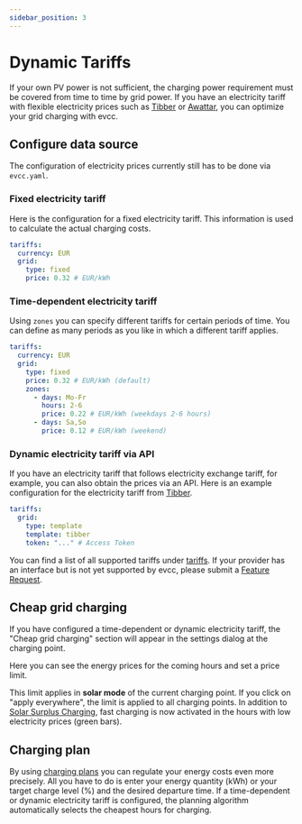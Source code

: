 ```yaml
---
sidebar_position: 3
---
```



# Dynamic Tariffs

If your own PV power is not sufficient, the charging power requirement must be covered from time to time by grid power.
If you have an electricity tariff with flexible electricity prices such as [Tibber](https://tibber.com/de/) or [Awattar](https://www.awattar.de/), you can optimize your grid charging with evcc.

## Configure data source

The configuration of electricity prices currently still has to be done via `evcc.yaml`.

### Fixed electricity tariff

Here is the configuration for a fixed electricity tariff.
This information is used to calculate the actual charging costs.

```yaml
tariffs:
  currency: EUR
  grid:
    type: fixed
    price: 0.32 # EUR/kWh
```

### Time-dependent electricity tariff

Using `zones` you can specify different tariffs for certain periods of time.
You can define as many periods as you like in which a different tariff applies.

```yaml
tariffs:
  currency: EUR
  grid:
    type: fixed
    price: 0.32 # EUR/kWh (default)
    zones:
      - days: Mo-Fr
        hours: 2-6
        price: 0.22 # EUR/kWh (weekdays 2-6 hours)
      - days: Sa,So
        price: 0.12 # EUR/kWh (weekend)
```

### Dynamic electricity tariff via API

If you have an electricity tariff that follows electricity exchange tariff, for example, you can also obtain the prices via an API.
Here is an example configuration for the electricity tariff from [Tibber](https://tibber.com/de/).

```yaml
tariffs:
  grid:
    type: template
    template: tibber
    token: "..." # Access Token
```

You can find a list of all supported tariffs under [tariffs](../devices/tariffs).
If your provider has an interface but is not yet supported by evcc, please submit a [Feature Request](https://github.com/evcc-io/evcc/issues/new/choose).

## Cheap grid charging

If you have configured a time-dependent or dynamic electricity tariff, the "Cheap grid charging" section will appear in the settings dialog at the charging point.

<Screenshot
  name="features/screenshots/co2-loadpoint-settings"
  caption="Settings at the charging point"
/>

Here you can see the energy prices for the coming hours and set a price limit.

<Screenshot
  name="features/screenshots/dynamicprice-modal"
  caption="Screenshot of the Smart Grid Charging dialog with set price limit"
/>

This limit applies in **solar mode** of the current charging point.
If you click on "apply everywhere", the limit is applied to all charging points.
In addition to [Solar Surplus Charging](./solar-charging), fast charging is now activated in the hours with low electricity prices (green bars).

## Charging plan

By using [charging plans](./plans) you can regulate your energy costs even more precisely.
All you have to do is enter your energy quantity (kWh) or your target charge level (%) and the desired departure time.
If a time-dependent or dynamic electricity tariff is configured, the planning algorithm automatically selects the cheapest hours for charging.

<Screenshot
  name="features/screenshots/dynamicprice-plan"
  caption="Screenshot of the loading plan dialog with price-optimized loading"
/>
